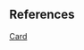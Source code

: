 

<Meta title="Data Structure/Array/1D/[724] Find Pivot Index/Problem" />

<Problem />

## References

[Card](https://leetcode.com/explore/learn/card/array-and-string/201/introduction-to-array/1144/)
